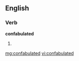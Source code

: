 ==English==

===Verb===
'''confabulated'''

# {{past of|[[confabulate]]}}

[[mg:confabulated]]
[[vi:confabulated]]